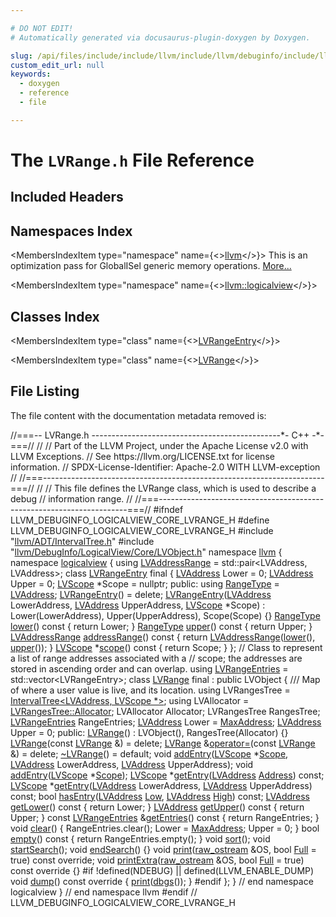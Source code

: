 ```yaml
---

# DO NOT EDIT!
# Automatically generated via docusaurus-plugin-doxygen by Doxygen.

slug: /api/files/include/include/llvm/include/llvm/debuginfo/include/llvm/debuginfo/logicalview/include/llvm/debuginfo/logicalview/core/lvrange-h
custom_edit_url: null
keywords:
  - doxygen
  - reference
  - file

---
```





# The `LVRange.h` File Reference

<DoxygenPage pluginConfig={pluginConfig}>



## Included Headers

<IncludesList>
<IncludesListItem
  filePath="llvm/ADT/IntervalTree.h"
  permalink="/docs/api/files/include/include/llvm/include/llvm/adt/intervaltree-h"
  isLocal="true" />
<IncludesListItem
  filePath="llvm/DebugInfo/LogicalView/Core/LVObject.h"
  permalink="/docs/api/files/include/include/llvm/include/llvm/debuginfo/include/llvm/debuginfo/logicalview/include/llvm/debuginfo/logicalview/core/lvobject-h"
  isLocal="true" />
</IncludesList>

## Namespaces Index

<MembersIndex>

<MembersIndexItem
  type="namespace"
  name={<><a href="/docs/api/namespaces/llvm">llvm</a></>}>
This is an optimization pass for GlobalISel generic memory operations. <a href="/docs/api/namespaces/llvm/#details">More...</a>
</MembersIndexItem>

<MembersIndexItem
  type="namespace"
  name={<><a href="/docs/api/namespaces/llvm/logicalview">llvm::logicalview</a></>}>
</MembersIndexItem>

</MembersIndex>

## Classes Index

<MembersIndex>

<MembersIndexItem
  type="class"
  name={<><a href="/docs/api/classes/llvm/logicalview/lvrangeentry">LVRangeEntry</a></>}>
</MembersIndexItem>

<MembersIndexItem
  type="class"
  name={<><a href="/docs/api/classes/llvm/logicalview/lvrange">LVRange</a></>}>
</MembersIndexItem>

</MembersIndex>


## File Listing

The file content with the documentation metadata removed is:

<ProgramListing>

<Link id="l00001" /><CodeLine lineNumber="1"><Highlight kind="comment">//===-- LVRange.h -----------------------------------------------&#42;- C++ -&#42;-===//</Highlight><Highlight kind="normal"></Highlight></CodeLine>
<Link id="l00002" /><CodeLine lineNumber="2"><Highlight kind="normal"></Highlight><Highlight kind="comment">//</Highlight><Highlight kind="normal"></Highlight></CodeLine>
<Link id="l00003" /><CodeLine lineNumber="3"><Highlight kind="normal"></Highlight><Highlight kind="comment">// Part of the LLVM Project, under the Apache License v2.0 with LLVM Exceptions.</Highlight><Highlight kind="normal"></Highlight></CodeLine>
<Link id="l00004" /><CodeLine lineNumber="4"><Highlight kind="normal"></Highlight><Highlight kind="comment">// See https://llvm.org/LICENSE.txt for license information.</Highlight><Highlight kind="normal"></Highlight></CodeLine>
<Link id="l00005" /><CodeLine lineNumber="5"><Highlight kind="normal"></Highlight><Highlight kind="comment">// SPDX-License-Identifier: Apache-2.0 WITH LLVM-exception</Highlight><Highlight kind="normal"></Highlight></CodeLine>
<Link id="l00006" /><CodeLine lineNumber="6"><Highlight kind="normal"></Highlight><Highlight kind="comment">//</Highlight><Highlight kind="normal"></Highlight></CodeLine>
<Link id="l00007" /><CodeLine lineNumber="7"><Highlight kind="normal"></Highlight><Highlight kind="comment">//===----------------------------------------------------------------------===//</Highlight><Highlight kind="normal"></Highlight></CodeLine>
<Link id="l00008" /><CodeLine lineNumber="8"><Highlight kind="normal"></Highlight><Highlight kind="comment">//</Highlight><Highlight kind="normal"></Highlight></CodeLine>
<Link id="l00009" /><CodeLine lineNumber="9"><Highlight kind="normal"></Highlight><Highlight kind="comment">// This file defines the LVRange class, which is used to describe a debug</Highlight><Highlight kind="normal"></Highlight></CodeLine>
<Link id="l00010" /><CodeLine lineNumber="10"><Highlight kind="normal"></Highlight><Highlight kind="comment">// information range.</Highlight><Highlight kind="normal"></Highlight></CodeLine>
<Link id="l00011" /><CodeLine lineNumber="11"><Highlight kind="normal"></Highlight><Highlight kind="comment">//</Highlight><Highlight kind="normal"></Highlight></CodeLine>
<Link id="l00012" /><CodeLine lineNumber="12"><Highlight kind="normal"></Highlight><Highlight kind="comment">//===----------------------------------------------------------------------===//</Highlight><Highlight kind="normal"></Highlight></CodeLine>
<Link id="l00013" /><CodeLine lineNumber="13"><Highlight kind="normal"></Highlight></CodeLine>
<Link id="l00014" /><CodeLine lineNumber="14"><Highlight kind="normal"></Highlight><Highlight kind="preprocessor">#ifndef LLVM&#95;DEBUGINFO&#95;LOGICALVIEW&#95;CORE&#95;LVRANGE&#95;H</Highlight><Highlight kind="normal"></Highlight></CodeLine>
<Link id="l00015" /><CodeLine lineNumber="15"><Highlight kind="normal"></Highlight><Highlight kind="preprocessor">#define LLVM&#95;DEBUGINFO&#95;LOGICALVIEW&#95;CORE&#95;LVRANGE&#95;H</Highlight><Highlight kind="normal"></Highlight></CodeLine>
<Link id="l00016" /><CodeLine lineNumber="16"><Highlight kind="normal"></Highlight></CodeLine>
<Link id="l00017" /><CodeLine lineNumber="17"><Highlight kind="normal"></Highlight><Highlight kind="preprocessor">#include &quot;<a href="/docs/api/files/include/include/llvm/include/llvm/adt/intervaltree-h">llvm/ADT/IntervalTree.h</a>&quot;</Highlight><Highlight kind="normal"></Highlight></CodeLine>
<Link id="l00018" /><CodeLine lineNumber="18"><Highlight kind="normal"></Highlight><Highlight kind="preprocessor">#include &quot;<a href="/docs/api/files/include/include/llvm/include/llvm/debuginfo/include/llvm/debuginfo/logicalview/include/llvm/debuginfo/logicalview/core/lvobject-h">llvm/DebugInfo/LogicalView/Core/LVObject.h</a>&quot;</Highlight><Highlight kind="normal"></Highlight></CodeLine>
<Link id="l00019" /><CodeLine lineNumber="19"><Highlight kind="normal"></Highlight></CodeLine>
<Link id="l00020" /><CodeLine lineNumber="20"><Highlight kind="normal"></Highlight><Highlight kind="keyword">namespace </Highlight><Highlight kind="normal"><a href="/docs/api/namespaces/llvm">llvm</a> &#123;</Highlight></CodeLine>
<Link id="l00021" /><CodeLine lineNumber="21"><Highlight kind="normal"></Highlight><Highlight kind="keyword">namespace </Highlight><Highlight kind="normal"><a href="/docs/api/namespaces/llvm/logicalview">logicalview</a> &#123;</Highlight></CodeLine>
<Link id="l00022" /><CodeLine lineNumber="22"><Highlight kind="normal"></Highlight></CodeLine>
<Link id="l00023" /><CodeLine lineNumber="23" lineLink="/docs/api/namespaces/llvm/logicalview/#a99ddaf1fd8ebfcd4d85a4fee93792b00"><Highlight kind="normal"></Highlight><Highlight kind="keyword">using </Highlight><Highlight kind="normal"><a href="/docs/api/namespaces/llvm/logicalview/#a99ddaf1fd8ebfcd4d85a4fee93792b00">LVAddressRange</a> = std::pair&lt;LVAddress, LVAddress&gt;;</Highlight></CodeLine>
<Link id="l00024" /><CodeLine lineNumber="24"><Highlight kind="normal"></Highlight></CodeLine>
<Link id="l00025" /><CodeLine lineNumber="25" lineLink="/docs/api/classes/llvm/logicalview/lvrangeentry"><Highlight kind="normal"></Highlight><Highlight kind="keyword">class </Highlight><Highlight kind="normal"><a href="/docs/api/classes/llvm/logicalview/lvrangeentry/#a4cbf784aa70b3ab552e7647db4610f55">LVRangeEntry</a> final &#123;</Highlight></CodeLine>
<Link id="l00026" /><CodeLine lineNumber="26"><Highlight kind="normal">  <a href="/docs/api/namespaces/llvm/logicalview/#ad3a6cc0dd7aa2e5bf8b5d0ee648e6850">LVAddress</a> Lower = 0;</Highlight></CodeLine>
<Link id="l00027" /><CodeLine lineNumber="27"><Highlight kind="normal">  <a href="/docs/api/namespaces/llvm/logicalview/#ad3a6cc0dd7aa2e5bf8b5d0ee648e6850">LVAddress</a> Upper = 0;</Highlight></CodeLine>
<Link id="l00028" /><CodeLine lineNumber="28"><Highlight kind="normal">  <a href="/docs/api/classes/llvm/logicalview/lvscope">LVScope</a> &#42;Scope = </Highlight><Highlight kind="keyword">nullptr</Highlight><Highlight kind="normal">;</Highlight></CodeLine>
<Link id="l00029" /><CodeLine lineNumber="29"><Highlight kind="normal"></Highlight></CodeLine>
<Link id="l00030" /><CodeLine lineNumber="30"><Highlight kind="normal"></Highlight><Highlight kind="keyword">public</Highlight><Highlight kind="normal">:</Highlight></CodeLine>
<Link id="l00031" /><CodeLine lineNumber="31" lineLink="/docs/api/classes/llvm/logicalview/lvrangeentry/#aa6e501374e4265988256306a9683dcfa"><Highlight kind="normal">  </Highlight><Highlight kind="keyword">using </Highlight><Highlight kind="normal"><a href="/docs/api/classes/llvm/logicalview/lvrangeentry/#aa6e501374e4265988256306a9683dcfa">RangeType</a> = <a href="/docs/api/namespaces/llvm/logicalview/#ad3a6cc0dd7aa2e5bf8b5d0ee648e6850">LVAddress</a>;</Highlight></CodeLine>
<Link id="l00032" /><CodeLine lineNumber="32"><Highlight kind="normal"></Highlight></CodeLine>
<Link id="l00033" /><CodeLine lineNumber="33" lineLink="/docs/api/classes/llvm/logicalview/lvrangeentry/#a4cbf784aa70b3ab552e7647db4610f55"><Highlight kind="normal">  <a href="/docs/api/classes/llvm/logicalview/lvrangeentry/#a4cbf784aa70b3ab552e7647db4610f55">LVRangeEntry</a>() = </Highlight><Highlight kind="keyword">delete</Highlight><Highlight kind="normal">;</Highlight></CodeLine>
<Link id="l00034" /><CodeLine lineNumber="34" lineLink="/docs/api/classes/llvm/logicalview/lvrangeentry/#a62d0f00cafd21bbafc76ee03073698a3"><Highlight kind="normal">  <a href="/docs/api/classes/llvm/logicalview/lvrangeentry/#a62d0f00cafd21bbafc76ee03073698a3">LVRangeEntry</a>(<a href="/docs/api/namespaces/llvm/logicalview/#ad3a6cc0dd7aa2e5bf8b5d0ee648e6850">LVAddress</a> LowerAddress, <a href="/docs/api/namespaces/llvm/logicalview/#ad3a6cc0dd7aa2e5bf8b5d0ee648e6850">LVAddress</a> UpperAddress, <a href="/docs/api/classes/llvm/logicalview/lvscope">LVScope</a> &#42;Scope)</Highlight></CodeLine>
<Link id="l00035" /><CodeLine lineNumber="35"><Highlight kind="normal">      : Lower(LowerAddress), Upper(UpperAddress), Scope(Scope) &#123;&#125;</Highlight></CodeLine>
<Link id="l00036" /><CodeLine lineNumber="36"><Highlight kind="normal"></Highlight></CodeLine>
<Link id="l00037" /><CodeLine lineNumber="37" lineLink="/docs/api/classes/llvm/logicalview/lvrangeentry/#ab834221e152cf18f8445b4c1df99197b"><Highlight kind="normal">  <a href="/docs/api/classes/llvm/logicalview/lvrangeentry/#aa6e501374e4265988256306a9683dcfa">RangeType</a> <a href="/docs/api/classes/llvm/logicalview/lvrangeentry/#ab834221e152cf18f8445b4c1df99197b">lower</a>()</Highlight><Highlight kind="keyword"> const </Highlight><Highlight kind="normal">&#123; </Highlight><Highlight kind="keywordflow">return</Highlight><Highlight kind="normal"> Lower; &#125;</Highlight></CodeLine>
<Link id="l00038" /><CodeLine lineNumber="38" lineLink="/docs/api/classes/llvm/logicalview/lvrangeentry/#ad493b3c85143ed994758a9088e38b6ec"><Highlight kind="normal">  <a href="/docs/api/classes/llvm/logicalview/lvrangeentry/#aa6e501374e4265988256306a9683dcfa">RangeType</a> <a href="/docs/api/classes/llvm/logicalview/lvrangeentry/#ad493b3c85143ed994758a9088e38b6ec">upper</a>()</Highlight><Highlight kind="keyword"> const </Highlight><Highlight kind="normal">&#123; </Highlight><Highlight kind="keywordflow">return</Highlight><Highlight kind="normal"> Upper; &#125;</Highlight></CodeLine>
<Link id="l00039" /><CodeLine lineNumber="39" lineLink="/docs/api/classes/llvm/logicalview/lvrangeentry/#a7f03f4a91ceb697f6b635c1a57288d67"><Highlight kind="normal">  <a href="/docs/api/namespaces/llvm/logicalview/#a99ddaf1fd8ebfcd4d85a4fee93792b00">LVAddressRange</a> <a href="/docs/api/classes/llvm/logicalview/lvrangeentry/#a7f03f4a91ceb697f6b635c1a57288d67">addressRange</a>()</Highlight><Highlight kind="keyword"> const </Highlight><Highlight kind="normal">&#123;</Highlight></CodeLine>
<Link id="l00040" /><CodeLine lineNumber="40"><Highlight kind="normal">    </Highlight><Highlight kind="keywordflow">return</Highlight><Highlight kind="normal"> <a href="/docs/api/namespaces/llvm/logicalview/#a99ddaf1fd8ebfcd4d85a4fee93792b00">LVAddressRange</a>(<a href="/docs/api/classes/llvm/logicalview/lvrangeentry/#ab834221e152cf18f8445b4c1df99197b">lower</a>(), <a href="/docs/api/classes/llvm/logicalview/lvrangeentry/#ad493b3c85143ed994758a9088e38b6ec">upper</a>());</Highlight></CodeLine>
<Link id="l00041" /><CodeLine lineNumber="41"><Highlight kind="normal">  &#125;</Highlight></CodeLine>
<Link id="l00042" /><CodeLine lineNumber="42" lineLink="/docs/api/classes/llvm/logicalview/lvrangeentry/#adaee6e094611b0e3189f30a8c00a71cd"><Highlight kind="normal">  <a href="/docs/api/classes/llvm/logicalview/lvscope">LVScope</a> &#42;<a href="/docs/api/classes/llvm/logicalview/lvrangeentry/#adaee6e094611b0e3189f30a8c00a71cd">scope</a>()</Highlight><Highlight kind="keyword"> const </Highlight><Highlight kind="normal">&#123; </Highlight><Highlight kind="keywordflow">return</Highlight><Highlight kind="normal"> Scope; &#125;</Highlight></CodeLine>
<Link id="l00043" /><CodeLine lineNumber="43"><Highlight kind="normal">&#125;;</Highlight></CodeLine>
<Link id="l00044" /><CodeLine lineNumber="44"><Highlight kind="normal"></Highlight></CodeLine>
<Link id="l00045" /><CodeLine lineNumber="45"><Highlight kind="normal"></Highlight><Highlight kind="comment">// Class to represent a list of range addresses associated with a</Highlight><Highlight kind="normal"></Highlight></CodeLine>
<Link id="l00046" /><CodeLine lineNumber="46"><Highlight kind="normal"></Highlight><Highlight kind="comment">// scope; the addresses are stored in ascending order and can overlap.</Highlight><Highlight kind="normal"></Highlight></CodeLine>
<Link id="l00047" /><CodeLine lineNumber="47" lineLink="/docs/api/namespaces/llvm/logicalview/#a40753493e64e5114f10adf93975d4095"><Highlight kind="normal"></Highlight><Highlight kind="keyword">using </Highlight><Highlight kind="normal"><a href="/docs/api/namespaces/llvm/logicalview/#a40753493e64e5114f10adf93975d4095">LVRangeEntries</a> = std::vector&lt;LVRangeEntry&gt;;</Highlight></CodeLine>
<Link id="l00048" /><CodeLine lineNumber="48"><Highlight kind="normal"></Highlight></CodeLine>
<Link id="l00049" /><CodeLine lineNumber="49" lineLink="/docs/api/classes/llvm/logicalview/lvrange"><Highlight kind="normal"></Highlight><Highlight kind="keyword">class </Highlight><Highlight kind="normal"><a href="/docs/api/classes/llvm/logicalview/lvrange/#afb29875caf4cb319f9d7b73420fedb10">LVRange</a> final : </Highlight><Highlight kind="keyword">public</Highlight><Highlight kind="normal"> LVObject &#123;</Highlight><Highlight kind="comment"></Highlight></CodeLine>
<Link id="l00050" /><CodeLine lineNumber="50"><Highlight kind="comment">  /// Map of where a user value is live, and its location.</Highlight><Highlight kind="normal"></Highlight></CodeLine>
<Link id="l00051" /><CodeLine lineNumber="51"><Highlight kind="normal">  </Highlight><Highlight kind="keyword">using </Highlight><Highlight kind="normal">LVRangesTree = <a href="/docs/api/classes/llvm/intervaltree">IntervalTree&lt;LVAddress, LVScope &#42;&gt;</a>;</Highlight></CodeLine>
<Link id="l00052" /><CodeLine lineNumber="52"><Highlight kind="normal">  </Highlight><Highlight kind="keyword">using </Highlight><Highlight kind="normal">LVAllocator = <a href="/docs/api/classes/llvm/intervaltree/#a170987cf9e76653a091eb7c9ba0dd202">LVRangesTree::Allocator</a>;</Highlight></CodeLine>
<Link id="l00053" /><CodeLine lineNumber="53"><Highlight kind="normal"></Highlight></CodeLine>
<Link id="l00054" /><CodeLine lineNumber="54"><Highlight kind="normal">  LVAllocator Allocator;</Highlight></CodeLine>
<Link id="l00055" /><CodeLine lineNumber="55"><Highlight kind="normal">  LVRangesTree RangesTree;</Highlight></CodeLine>
<Link id="l00056" /><CodeLine lineNumber="56"><Highlight kind="normal">  <a href="/docs/api/namespaces/llvm/logicalview/#a40753493e64e5114f10adf93975d4095">LVRangeEntries</a> RangeEntries;</Highlight></CodeLine>
<Link id="l00057" /><CodeLine lineNumber="57"><Highlight kind="normal">  <a href="/docs/api/namespaces/llvm/logicalview/#ad3a6cc0dd7aa2e5bf8b5d0ee648e6850">LVAddress</a> Lower = <a href="/docs/api/namespaces/llvm/logicalview/#a7b72f33e5f66dd6893ff140a25a9b085">MaxAddress</a>;</Highlight></CodeLine>
<Link id="l00058" /><CodeLine lineNumber="58"><Highlight kind="normal">  <a href="/docs/api/namespaces/llvm/logicalview/#ad3a6cc0dd7aa2e5bf8b5d0ee648e6850">LVAddress</a> Upper = 0;</Highlight></CodeLine>
<Link id="l00059" /><CodeLine lineNumber="59"><Highlight kind="normal"></Highlight></CodeLine>
<Link id="l00060" /><CodeLine lineNumber="60"><Highlight kind="normal"></Highlight><Highlight kind="keyword">public</Highlight><Highlight kind="normal">:</Highlight></CodeLine>
<Link id="l00061" /><CodeLine lineNumber="61" lineLink="/docs/api/classes/llvm/logicalview/lvrange/#afb29875caf4cb319f9d7b73420fedb10"><Highlight kind="normal">  <a href="/docs/api/classes/llvm/logicalview/lvrange/#afb29875caf4cb319f9d7b73420fedb10">LVRange</a>() : LVObject(), RangesTree(Allocator) &#123;&#125;</Highlight></CodeLine>
<Link id="l00062" /><CodeLine lineNumber="62" lineLink="/docs/api/classes/llvm/logicalview/lvrange/#adce47a60b1c327f6370b100b179acedd"><Highlight kind="normal">  <a href="/docs/api/classes/llvm/logicalview/lvrange/#adce47a60b1c327f6370b100b179acedd">LVRange</a>(</Highlight><Highlight kind="keyword">const</Highlight><Highlight kind="normal"> <a href="/docs/api/classes/llvm/logicalview/lvrange/#afb29875caf4cb319f9d7b73420fedb10">LVRange</a> &amp;) = </Highlight><Highlight kind="keyword">delete</Highlight><Highlight kind="normal">;</Highlight></CodeLine>
<Link id="l00063" /><CodeLine lineNumber="63" lineLink="/docs/api/classes/llvm/logicalview/lvrange/#a99882c5e70eb0777e3490db87701881c"><Highlight kind="normal">  <a href="/docs/api/classes/llvm/logicalview/lvrange/#afb29875caf4cb319f9d7b73420fedb10">LVRange</a> &amp;<a href="/docs/api/classes/llvm/logicalview/lvrange/#a99882c5e70eb0777e3490db87701881c">operator=</a>(</Highlight><Highlight kind="keyword">const</Highlight><Highlight kind="normal"> <a href="/docs/api/classes/llvm/logicalview/lvrange/#afb29875caf4cb319f9d7b73420fedb10">LVRange</a> &amp;) = </Highlight><Highlight kind="keyword">delete</Highlight><Highlight kind="normal">;</Highlight></CodeLine>
<Link id="l00064" /><CodeLine lineNumber="64" lineLink="/docs/api/classes/llvm/logicalview/lvrange/#aff0a1b333d3ac7cbf5e61184510bd3e4"><Highlight kind="normal">  <a href="/docs/api/classes/llvm/logicalview/lvrange/#aff0a1b333d3ac7cbf5e61184510bd3e4">~LVRange</a>() = </Highlight><Highlight kind="keywordflow">default</Highlight><Highlight kind="normal">;</Highlight></CodeLine>
<Link id="l00065" /><CodeLine lineNumber="65"><Highlight kind="normal"></Highlight></CodeLine>
<Link id="l00066" /><CodeLine lineNumber="66"><Highlight kind="normal">  </Highlight><Highlight kind="keywordtype">void</Highlight><Highlight kind="normal"> <a href="/docs/api/classes/llvm/logicalview/lvrange/#adce7ef8a5f0e0e954cadfb779f665859">addEntry</a>(<a href="/docs/api/classes/llvm/logicalview/lvscope">LVScope</a> &#42;<a href="/docs/api/classes/llvm/logicalview/lvobject/#af6ec25fbed1ba22e74fe2173798fc6c1">Scope</a>, <a href="/docs/api/namespaces/llvm/logicalview/#ad3a6cc0dd7aa2e5bf8b5d0ee648e6850">LVAddress</a> LowerAddress, <a href="/docs/api/namespaces/llvm/logicalview/#ad3a6cc0dd7aa2e5bf8b5d0ee648e6850">LVAddress</a> UpperAddress);</Highlight></CodeLine>
<Link id="l00067" /><CodeLine lineNumber="67"><Highlight kind="normal">  </Highlight><Highlight kind="keywordtype">void</Highlight><Highlight kind="normal"> <a href="/docs/api/classes/llvm/logicalview/lvrange/#adce7ef8a5f0e0e954cadfb779f665859">addEntry</a>(<a href="/docs/api/classes/llvm/logicalview/lvscope">LVScope</a> &#42;<a href="/docs/api/classes/llvm/logicalview/lvobject/#af6ec25fbed1ba22e74fe2173798fc6c1">Scope</a>);</Highlight></CodeLine>
<Link id="l00068" /><CodeLine lineNumber="68"><Highlight kind="normal">  <a href="/docs/api/classes/llvm/logicalview/lvscope">LVScope</a> &#42;<a href="/docs/api/classes/llvm/logicalview/lvrange/#a0409fa6b52c2d7e04d9c1d0e63c72479">getEntry</a>(<a href="/docs/api/namespaces/llvm/logicalview/#ad3a6cc0dd7aa2e5bf8b5d0ee648e6850">LVAddress</a> <a href="/docs/api/namespaces/llvm/#a8e02bbea14c70bab55fbc1384e1472d9add7bf230fde8d4836917806aff6a6b27">Address</a>) </Highlight><Highlight kind="keyword">const</Highlight><Highlight kind="normal">;</Highlight></CodeLine>
<Link id="l00069" /><CodeLine lineNumber="69"><Highlight kind="normal">  <a href="/docs/api/classes/llvm/logicalview/lvscope">LVScope</a> &#42;<a href="/docs/api/classes/llvm/logicalview/lvrange/#a0409fa6b52c2d7e04d9c1d0e63c72479">getEntry</a>(<a href="/docs/api/namespaces/llvm/logicalview/#ad3a6cc0dd7aa2e5bf8b5d0ee648e6850">LVAddress</a> LowerAddress, <a href="/docs/api/namespaces/llvm/logicalview/#ad3a6cc0dd7aa2e5bf8b5d0ee648e6850">LVAddress</a> UpperAddress) </Highlight><Highlight kind="keyword">const</Highlight><Highlight kind="normal">;</Highlight></CodeLine>
<Link id="l00070" /><CodeLine lineNumber="70"><Highlight kind="normal">  </Highlight><Highlight kind="keywordtype">bool</Highlight><Highlight kind="normal"> <a href="/docs/api/classes/llvm/logicalview/lvrange/#a0e1c696aeb54f4ed184957a42d933a81">hasEntry</a>(<a href="/docs/api/namespaces/llvm/logicalview/#ad3a6cc0dd7aa2e5bf8b5d0ee648e6850">LVAddress</a> <a href="/docs/api/namespaces/llvm/#a05609d049bfe3c5c2f64711566131a86a28d0edd045e05cf5af64e35ae0c4c6ef">Low</a>, <a href="/docs/api/namespaces/llvm/logicalview/#ad3a6cc0dd7aa2e5bf8b5d0ee648e6850">LVAddress</a> <a href="/docs/api/files/lib/lib/target/lib/target/nvptx/nvvmintrrange-cpp/#a7df34dbf636f2fbbb00f2b86eccdb1eb">High</a>) </Highlight><Highlight kind="keyword">const</Highlight><Highlight kind="normal">;</Highlight></CodeLine>
<Link id="l00071" /><CodeLine lineNumber="71" lineLink="/docs/api/classes/llvm/logicalview/lvrange/#ace9efe422e0fa945bf8ff89b133f4b98"><Highlight kind="normal">  <a href="/docs/api/namespaces/llvm/logicalview/#ad3a6cc0dd7aa2e5bf8b5d0ee648e6850">LVAddress</a> <a href="/docs/api/classes/llvm/logicalview/lvrange/#ace9efe422e0fa945bf8ff89b133f4b98">getLower</a>()</Highlight><Highlight kind="keyword"> const </Highlight><Highlight kind="normal">&#123; </Highlight><Highlight kind="keywordflow">return</Highlight><Highlight kind="normal"> Lower; &#125;</Highlight></CodeLine>
<Link id="l00072" /><CodeLine lineNumber="72" lineLink="/docs/api/classes/llvm/logicalview/lvrange/#ae1dd4aa0171adcde1e9630fa1341b7df"><Highlight kind="normal">  <a href="/docs/api/namespaces/llvm/logicalview/#ad3a6cc0dd7aa2e5bf8b5d0ee648e6850">LVAddress</a> <a href="/docs/api/classes/llvm/logicalview/lvrange/#ae1dd4aa0171adcde1e9630fa1341b7df">getUpper</a>()</Highlight><Highlight kind="keyword"> const </Highlight><Highlight kind="normal">&#123; </Highlight><Highlight kind="keywordflow">return</Highlight><Highlight kind="normal"> Upper; &#125;</Highlight></CodeLine>
<Link id="l00073" /><CodeLine lineNumber="73"><Highlight kind="normal"></Highlight></CodeLine>
<Link id="l00074" /><CodeLine lineNumber="74" lineLink="/docs/api/classes/llvm/logicalview/lvrange/#a7ff0bfbf5b6cf424a5d148509885f734"><Highlight kind="normal">  </Highlight><Highlight kind="keyword">const</Highlight><Highlight kind="normal"> <a href="/docs/api/namespaces/llvm/logicalview/#a40753493e64e5114f10adf93975d4095">LVRangeEntries</a> &amp;<a href="/docs/api/classes/llvm/logicalview/lvrange/#a7ff0bfbf5b6cf424a5d148509885f734">getEntries</a>()</Highlight><Highlight kind="keyword"> const </Highlight><Highlight kind="normal">&#123; </Highlight><Highlight kind="keywordflow">return</Highlight><Highlight kind="normal"> RangeEntries; &#125;</Highlight></CodeLine>
<Link id="l00075" /><CodeLine lineNumber="75"><Highlight kind="normal"></Highlight></CodeLine>
<Link id="l00076" /><CodeLine lineNumber="76" lineLink="/docs/api/classes/llvm/logicalview/lvrange/#a44733b38b12755c4ab176ab0642fc5fd"><Highlight kind="normal">  </Highlight><Highlight kind="keywordtype">void</Highlight><Highlight kind="normal"> <a href="/docs/api/classes/llvm/logicalview/lvrange/#a44733b38b12755c4ab176ab0642fc5fd">clear</a>() &#123;</Highlight></CodeLine>
<Link id="l00077" /><CodeLine lineNumber="77"><Highlight kind="normal">    RangeEntries.clear();</Highlight></CodeLine>
<Link id="l00078" /><CodeLine lineNumber="78"><Highlight kind="normal">    Lower = <a href="/docs/api/namespaces/llvm/logicalview/#a7b72f33e5f66dd6893ff140a25a9b085">MaxAddress</a>;</Highlight></CodeLine>
<Link id="l00079" /><CodeLine lineNumber="79"><Highlight kind="normal">    Upper = 0;</Highlight></CodeLine>
<Link id="l00080" /><CodeLine lineNumber="80"><Highlight kind="normal">  &#125;</Highlight></CodeLine>
<Link id="l00081" /><CodeLine lineNumber="81" lineLink="/docs/api/classes/llvm/logicalview/lvrange/#a8dcf509910c17b3198c139d028e7666b"><Highlight kind="normal">  </Highlight><Highlight kind="keywordtype">bool</Highlight><Highlight kind="normal"> <a href="/docs/api/classes/llvm/logicalview/lvrange/#a8dcf509910c17b3198c139d028e7666b">empty</a>()</Highlight><Highlight kind="keyword"> const </Highlight><Highlight kind="normal">&#123; </Highlight><Highlight kind="keywordflow">return</Highlight><Highlight kind="normal"> RangeEntries.empty(); &#125;</Highlight></CodeLine>
<Link id="l00082" /><CodeLine lineNumber="82"><Highlight kind="normal">  </Highlight><Highlight kind="keywordtype">void</Highlight><Highlight kind="normal"> <a href="/docs/api/classes/llvm/logicalview/lvrange/#aa3cc825b5d1adfdd7029668cab4ad9a3">sort</a>();</Highlight></CodeLine>
<Link id="l00083" /><CodeLine lineNumber="83"><Highlight kind="normal"></Highlight></CodeLine>
<Link id="l00084" /><CodeLine lineNumber="84"><Highlight kind="normal">  </Highlight><Highlight kind="keywordtype">void</Highlight><Highlight kind="normal"> <a href="/docs/api/classes/llvm/logicalview/lvrange/#a85238d38a2e02ae1b9f155e95bb8c5d5">startSearch</a>();</Highlight></CodeLine>
<Link id="l00085" /><CodeLine lineNumber="85" lineLink="/docs/api/classes/llvm/logicalview/lvrange/#affc4358004896c62821024b67f8dae5d"><Highlight kind="normal">  </Highlight><Highlight kind="keywordtype">void</Highlight><Highlight kind="normal"> <a href="/docs/api/classes/llvm/logicalview/lvrange/#affc4358004896c62821024b67f8dae5d">endSearch</a>() &#123;&#125;</Highlight></CodeLine>
<Link id="l00086" /><CodeLine lineNumber="86"><Highlight kind="normal"></Highlight></CodeLine>
<Link id="l00087" /><CodeLine lineNumber="87"><Highlight kind="normal">  </Highlight><Highlight kind="keywordtype">void</Highlight><Highlight kind="normal"> <a href="/docs/api/classes/llvm/logicalview/lvrange/#a54cf6dd78dba0450301451282cec60e6">print</a>(<a href="/docs/api/classes/llvm/raw-ostream">raw&#95;ostream</a> &amp;OS, </Highlight><Highlight kind="keywordtype">bool</Highlight><Highlight kind="normal"> <a href="/docs/api/namespaces/llvm/#ad5b7ced2aa529c892b2219cd29b08760abbd47109890259c0127154db1af26c75">Full</a> = </Highlight><Highlight kind="keyword">true</Highlight><Highlight kind="normal">) </Highlight><Highlight kind="keyword">const override</Highlight><Highlight kind="normal">;</Highlight></CodeLine>
<Link id="l00088" /><CodeLine lineNumber="88" lineLink="/docs/api/classes/llvm/logicalview/lvrange/#a46f15b1b7d3961af69d74824cbf24e2e"><Highlight kind="normal">  </Highlight><Highlight kind="keywordtype">void</Highlight><Highlight kind="normal"> <a href="/docs/api/classes/llvm/logicalview/lvrange/#a46f15b1b7d3961af69d74824cbf24e2e">printExtra</a>(<a href="/docs/api/classes/llvm/raw-ostream">raw&#95;ostream</a> &amp;OS, </Highlight><Highlight kind="keywordtype">bool</Highlight><Highlight kind="normal"> <a href="/docs/api/namespaces/llvm/#ad5b7ced2aa529c892b2219cd29b08760abbd47109890259c0127154db1af26c75">Full</a> = </Highlight><Highlight kind="keyword">true</Highlight><Highlight kind="normal">)</Highlight><Highlight kind="keyword"> const override </Highlight><Highlight kind="normal">&#123;&#125;</Highlight></CodeLine>
<Link id="l00089" /><CodeLine lineNumber="89"><Highlight kind="normal"></Highlight></CodeLine>
<Link id="l00090" /><CodeLine lineNumber="90"><Highlight kind="normal"></Highlight><Highlight kind="preprocessor">#if !defined(NDEBUG) || defined(LLVM&#95;ENABLE&#95;DUMP)</Highlight><Highlight kind="normal"></Highlight></CodeLine>
<Link id="l00091" /><CodeLine lineNumber="91" lineLink="/docs/api/classes/llvm/logicalview/lvrange/#ac11dad2d85d79ab801cc40b75007345a"><Highlight kind="normal">  </Highlight><Highlight kind="keywordtype">void</Highlight><Highlight kind="normal"> <a href="/docs/api/classes/llvm/logicalview/lvrange/#ac11dad2d85d79ab801cc40b75007345a">dump</a>()</Highlight><Highlight kind="keyword"> const override </Highlight><Highlight kind="normal">&#123; <a href="/docs/api/classes/llvm/logicalview/lvrange/#a54cf6dd78dba0450301451282cec60e6">print</a>(<a href="/docs/api/namespaces/llvm/#a7c46c742c31be54870e2038048e6b391">dbgs</a>()); &#125;</Highlight></CodeLine>
<Link id="l00092" /><CodeLine lineNumber="92"><Highlight kind="normal"></Highlight><Highlight kind="preprocessor">#endif</Highlight><Highlight kind="normal"></Highlight></CodeLine>
<Link id="l00093" /><CodeLine lineNumber="93"><Highlight kind="normal">&#125;;</Highlight></CodeLine>
<Link id="l00094" /><CodeLine lineNumber="94"><Highlight kind="normal"></Highlight></CodeLine>
<Link id="l00095" /><CodeLine lineNumber="95"><Highlight kind="normal">&#125; </Highlight><Highlight kind="comment">// end namespace logicalview</Highlight><Highlight kind="normal"></Highlight></CodeLine>
<Link id="l00096" /><CodeLine lineNumber="96"><Highlight kind="normal">&#125; </Highlight><Highlight kind="comment">// end namespace llvm</Highlight><Highlight kind="normal"></Highlight></CodeLine>
<Link id="l00097" /><CodeLine lineNumber="97"><Highlight kind="normal"></Highlight></CodeLine>
<Link id="l00098" /><CodeLine lineNumber="98"><Highlight kind="normal"></Highlight><Highlight kind="preprocessor">#endif </Highlight><Highlight kind="comment">// LLVM&#95;DEBUGINFO&#95;LOGICALVIEW&#95;CORE&#95;LVRANGE&#95;H</Highlight><Highlight kind="normal"></Highlight></CodeLine>

</ProgramListing>


</DoxygenPage>
